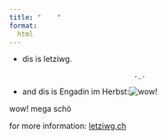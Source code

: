 ```yaml
---
title: "    "
format:
  html
---
```


-   dis is letziwg.

    ```         
                                ._.
    ```

-   and dis is Engadin im Herbst:![wow!](engadin im herbst.jpg)

wow! mega schö

for more information: [letziwg.ch](letziwg.ch)
